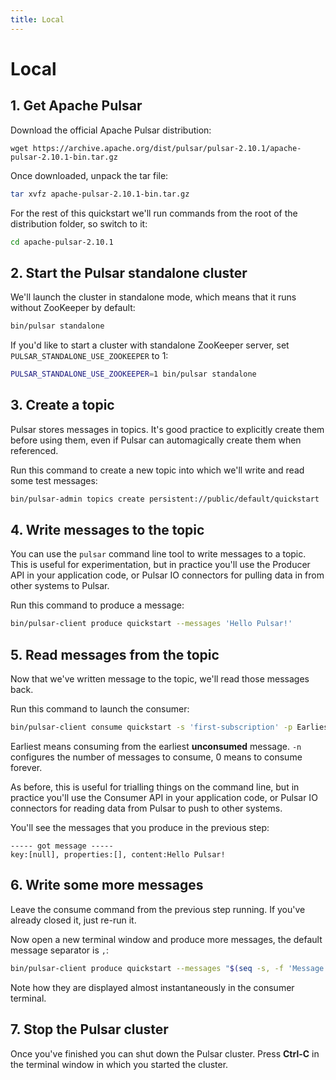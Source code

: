 ```yaml
---
title: Local
---
```


# Local

## 1. Get Apache Pulsar

Download the official Apache Pulsar distribution:

```http
wget https://archive.apache.org/dist/pulsar/pulsar-2.10.1/apache-pulsar-2.10.1-bin.tar.gz
```

Once downloaded, unpack the tar file:

```bash
tar xvfz apache-pulsar-2.10.1-bin.tar.gz
```

For the rest of this quickstart we'll run commands from the root of the distribution folder, so switch to it:

```bash
cd apache-pulsar-2.10.1
```

## 2. Start the Pulsar standalone cluster

We'll launch the cluster in standalone mode, which means that it runs without ZooKeeper by default:

```bash
bin/pulsar standalone
```

If you'd like to start a cluster with standalone ZooKeeper server, set `PULSAR_STANDALONE_USE_ZOOKEEPER` to 1:

```bash
PULSAR_STANDALONE_USE_ZOOKEEPER=1 bin/pulsar standalone
```

## 3. Create a topic

Pulsar stores messages in topics. It's good practice to explicitly create them before using them, even if Pulsar can automagically create them when referenced.

Run this command to create a new topic into which we'll write and read some test messages:

```bash
bin/pulsar-admin topics create persistent://public/default/quickstart
```

## 4. Write messages to the topic

You can use the `pulsar` command line tool to write messages to a topic. This is useful for experimentation, but in practice you'll use the Producer API in your application code, or Pulsar IO connectors for pulling data in from other systems to Pulsar.

Run this command to produce a message:

```bash
bin/pulsar-client produce quickstart --messages 'Hello Pulsar!'
```

## 5. Read messages from the topic

Now that we've written message to the topic, we'll read those messages back.

Run this command to launch the consumer:

```bash
bin/pulsar-client consume quickstart -s 'first-subscription' -p Earliest -n 0
```

Earliest means consuming from the earliest **unconsumed** message. `-n` configures the number of messages to consume, 0 means to consume forever.

As before, this is useful for trialling things on the command line, but in practice you'll use the Consumer API in your application code, or Pulsar IO connectors for reading data from Pulsar to push to other systems.

You'll see the messages that you produce in the previous step:

```text
----- got message -----
key:[null], properties:[], content:Hello Pulsar!
```

## 6. Write some more messages

Leave the consume command from the previous step running. If you've already closed it, just re-run it.

Now open a new terminal window and produce more messages, the default message separator is `,`:

```bash
bin/pulsar-client produce quickstart --messages "$(seq -s, -f 'Message NO.%g' -t '\n' 1 10)"
```

Note how they are displayed almost instantaneously in the consumer terminal.

## 7. Stop the Pulsar cluster

Once you've finished you can shut down the Pulsar cluster. Press **Ctrl-C** in the terminal window in which you started the cluster.
